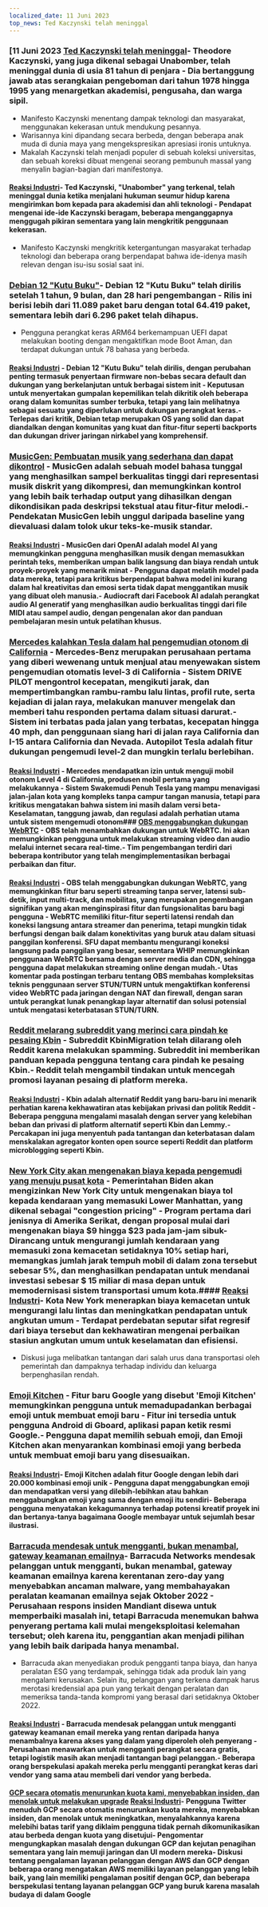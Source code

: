 ```yaml
---
localized_date: 11 Juni 2023
top_news: Ted Kaczynski telah meninggal
---
```




<CallToAction />

<Steps>

### [11 Juni 2023 [Ted Kaczynski telah meninggal](https://www.nytimes.com/2023/06/10/us/ted-kaczynski-dead.html)- Theodore Kaczynski, yang juga dikenal sebagai Unabomber, telah meninggal dunia di usia 81 tahun di penjara - Dia bertanggung jawab atas serangkaian pengeboman dari tahun 1978 hingga 1995 yang menargetkan akademisi, pengusaha, dan warga sipil.

- Manifesto Kaczynski menentang dampak teknologi dan masyarakat, menggunakan kekerasan untuk mendukung pesannya.
- Warisannya kini dipandang secara berbeda, dengan beberapa anak muda di dunia maya yang mengekspresikan apresiasi ironis untuknya.
- Makalah Kaczynski telah menjadi populer di sebuah koleksi universitas, dan sebuah koreksi dibuat mengenai seorang pembunuh massal yang menyalin bagian-bagian dari manifestonya.

#### [Reaksi Industri](http://news.ycombinator.com/item?id=36272409)- Ted Kaczynski, "Unabomber" yang terkenal, telah meninggal dunia ketika menjalani hukuman seumur hidup karena mengirimkan bom kepada para akademisi dan ahli teknologi - Pendapat mengenai ide-ide Kaczynski beragam, beberapa menganggapnya menggugah pikiran sementara yang lain mengkritik penggunaan kekerasan.

- Manifesto Kaczynski mengkritik ketergantungan masyarakat terhadap teknologi dan beberapa orang berpendapat bahwa ide-idenya masih relevan dengan isu-isu sosial saat ini.

### [Debian 12 "Kutu Buku"](https://www.debian.org/News/2023/20230610)- Debian 12 "Kutu Buku" telah dirilis setelah 1 tahun, 9 bulan, dan 28 hari pengembangan - Rilis ini berisi lebih dari 11.089 paket baru dengan total 64.419 paket, sementara lebih dari 6.296 paket telah dihapus.

- Pengguna perangkat keras ARM64 berkemampuan UEFI dapat melakukan booting dengan mengaktifkan mode Boot Aman, dan terdapat dukungan untuk 78 bahasa yang berbeda.

#### [Reaksi Industri](http://news.ycombinator.com/item?id=36269934) - Debian 12 "Kutu Buku" telah dirilis, dengan perubahan penting termasuk penyertaan firmware non-bebas secara default dan dukungan yang berkelanjutan untuk berbagai sistem init - Keputusan untuk menyertakan gumpalan kepemilikan telah dikritik oleh beberapa orang dalam komunitas sumber terbuka, tetapi yang lain melihatnya sebagai sesuatu yang diperlukan untuk dukungan perangkat keras.- Terlepas dari kritik, Debian tetap merupakan OS yang solid dan dapat diandalkan dengan komunitas yang kuat dan fitur-fitur seperti backports dan dukungan driver jaringan nirkabel yang komprehensif.

### [MusicGen: Pembuatan musik yang sederhana dan dapat dikontrol](https://ai.honu.io/papers/musicgen/) - MusicGen adalah sebuah model bahasa tunggal yang menghasilkan sampel berkualitas tinggi dari representasi musik diskrit yang dikompresi, dan memungkinkan kontrol yang lebih baik terhadap output yang dihasilkan dengan dikondisikan pada deskripsi tekstual atau fitur-fitur melodi.- Pendekatan MusicGen lebih unggul daripada baseline yang dievaluasi dalam tolok ukur teks-ke-musik standar.

#### [Reaksi Industri](http://news.ycombinator.com/item?id=36271926) - MusicGen dari OpenAI adalah model AI yang memungkinkan pengguna menghasilkan musik dengan memasukkan perintah teks, memberikan umpan balik langsung dan biaya rendah untuk proyek-proyek yang menarik minat - Pengguna dapat melatih model pada data mereka, tetapi para kritikus berpendapat bahwa model ini kurang dalam hal kreativitas dan emosi serta tidak dapat menggantikan musik yang dibuat oleh manusia.- Audiocraft dari Facebook AI adalah perangkat audio AI generatif yang menghasilkan audio berkualitas tinggi dari file MIDI atau sampel audio, dengan pengenalan akor dan panduan pembelajaran mesin untuk pelatihan khusus.

### [Mercedes kalahkan Tesla dalam hal pengemudian otonom di California](https://www.theregister.com/2023/06/09/mercedes_california_tesla/) - Mercedes-Benz merupakan perusahaan pertama yang diberi wewenang untuk menjual atau menyewakan sistem pengemudian otomatis level-3 di California - Sistem DRIVE PILOT mengontrol kecepatan, mengikuti jarak, dan mempertimbangkan rambu-rambu lalu lintas, profil rute, serta kejadian di jalan raya, melakukan manuver mengelak dan memberi tahu responden pertama dalam situasi darurat.- Sistem ini terbatas pada jalan yang terbatas, kecepatan hingga 40 mph, dan penggunaan siang hari di jalan raya California dan I-15 antara California dan Nevada. Autopilot Tesla adalah fitur dukungan pengemudi level-2 dan mungkin terlalu berlebihan.

#### [Reaksi Industri](http://news.ycombinator.com/item?id=36270413) - Mercedes mendapatkan izin untuk menguji mobil otonom Level 4 di California, produsen mobil pertama yang melakukannya - Sistem Swakemudi Penuh Tesla yang mampu menavigasi jalan-jalan kota yang kompleks tanpa campur tangan manusia, tetapi para kritikus mengatakan bahwa sistem ini masih dalam versi beta- Keselamatan, tanggung jawab, dan regulasi adalah perhatian utama untuk sistem mengemudi otonom### [OBS menggabungkan dukungan WebRTC](https://github.com/obsproject/obs-studio/commit/851a8c216e14617fb523951839f3bdb240e85141) - OBS telah menambahkan dukungan untuk WebRTC. Ini akan memungkinkan pengguna untuk melakukan streaming video dan audio melalui internet secara real-time.- Tim pengembangan terdiri dari beberapa kontributor yang telah mengimplementasikan berbagai perbaikan dan fitur.

#### [Reaksi Industri](http://news.ycombinator.com/item?id=36273075) - OBS telah menggabungkan dukungan WebRTC, yang memungkinkan fitur baru seperti streaming tanpa server, latensi sub-detik, input multi-track, dan mobilitas, yang merupakan pengembangan signifikan yang akan menginspirasi fitur dan fungsionalitas baru bagi pengguna - WebRTC memiliki fitur-fitur seperti latensi rendah dan koneksi langsung antara streamer dan penerima, tetapi mungkin tidak berfungsi dengan baik dalam konektivitas yang buruk atau dalam situasi panggilan konferensi. SFU dapat membantu mengurangi koneksi langsung pada panggilan yang besar, sementara WHIP memungkinkan penggunaan WebRTC bersama dengan server media dan CDN, sehingga pengguna dapat melakukan streaming online dengan mudah.- Utas komentar pada postingan terbaru tentang OBS membahas kompleksitas teknis penggunaan server STUN/TURN untuk mengaktifkan konferensi video WebRTC pada jaringan dengan NAT dan firewall, dengan saran untuk perangkat lunak penangkap layar alternatif dan solusi potensial untuk mengatasi keterbatasan STUN/TURN.

### [Reddit melarang subreddit yang merinci cara pindah ke pesaing Kbin](https://old.reddit.com/r/KbinMigration) - Subreddit KbinMigration telah dilarang oleh Reddit karena melakukan spamming. Subreddit ini memberikan panduan kepada pengguna tentang cara pindah ke pesaing Kbin.- Reddit telah mengambil tindakan untuk mencegah promosi layanan pesaing di platform mereka.

#### [Reaksi Industri](http://news.ycombinator.com/item?id=36268458) - Kbin adalah alternatif Reddit yang baru-baru ini menarik perhatian karena kekhawatiran atas kebijakan privasi dan politik Reddit - Beberapa pengguna mengalami masalah dengan server yang kelebihan beban dan privasi di platform alternatif seperti Kbin dan Lemmy.- Percakapan ini juga menyentuh pada tantangan dan keterbatasan dalam menskalakan agregator konten open source seperti Reddit dan platform microblogging seperti Kbin.

### [New York City akan mengenakan biaya kepada pengemudi yang menuju pusat kota](https://www.cnn.com/2023/06/10/business/congestion-pricing-new-york-city-transportation/index.html) - Pemerintahan Biden akan mengizinkan New York City untuk mengenakan biaya tol kepada kendaraan yang memasuki Lower Manhattan, yang dikenal sebagai "congestion pricing" - Program pertama dari jenisnya di Amerika Serikat, dengan proposal mulai dari mengenakan biaya $9 hingga $23 pada jam-jam sibuk- Dirancang untuk mengurangi jumlah kendaraan yang memasuki zona kemacetan setidaknya 10% setiap hari, memangkas jumlah jarak tempuh mobil di dalam zona tersebut sebesar 5%, dan menghasilkan pendapatan untuk mendanai investasi sebesar $ 15 miliar di masa depan untuk memodernisasi sistem transportasi umum kota.#### [Reaksi Industri](http://news.ycombinator.com/item?id=36270597)- Kota New York menerapkan biaya kemacetan untuk mengurangi lalu lintas dan meningkatkan pendapatan untuk angkutan umum - Terdapat perdebatan seputar sifat regresif dari biaya tersebut dan kekhawatiran mengenai perbaikan stasiun angkutan umum untuk keselamatan dan efisiensi.

- Diskusi juga melibatkan tantangan dari salah urus dana transportasi oleh pemerintah dan dampaknya terhadap individu dan keluarga berpenghasilan rendah.

### [Emoji Kitchen](https://emojikitchen.dev/) - Fitur baru Google yang disebut 'Emoji Kitchen' memungkinkan pengguna untuk memadupadankan berbagai emoji untuk membuat emoji baru - Fitur ini tersedia untuk pengguna Android di Gboard, aplikasi papan ketik resmi Google.- Pengguna dapat memilih sebuah emoji, dan Emoji Kitchen akan menyarankan kombinasi emoji yang berbeda untuk membuat emoji baru yang disesuaikan.

#### [Reaksi Industri](http://news.ycombinator.com/item?id=36267382)- Emoji Kitchen adalah fitur Google dengan lebih dari 20.000 kombinasi emoji unik - Pengguna dapat menggabungkan emoji dan mendapatkan versi yang dilebih-lebihkan atau bahkan menggabungkan emoji yang sama dengan emoji itu sendiri- Beberapa pengguna menyatakan kekagumannya terhadap potensi kreatif proyek ini dan bertanya-tanya bagaimana Google membayar untuk sejumlah besar ilustrasi.

### [Barracuda mendesak untuk mengganti, bukan menambal, gateway keamanan emailnya](https://krebsonsecurity.com/2023/06/barracuda-urges-replacing-not-patching-its-email-security-gateways/)- Barracuda Networks mendesak pelanggan untuk mengganti, bukan menambal, gateway keamanan emailnya karena kerentanan zero-day yang menyebabkan ancaman malware, yang membahayakan peralatan keamanan emailnya sejak Oktober 2022 - Perusahaan respons insiden Mandiant disewa untuk memperbaiki masalah ini, tetapi Barracuda menemukan bahwa penyerang pertama kali mulai mengeksploitasi kelemahan tersebut; oleh karena itu, penggantian akan menjadi pilihan yang lebih baik daripada hanya menambal.

- Barracuda akan menyediakan produk pengganti tanpa biaya, dan hanya peralatan ESG yang terdampak, sehingga tidak ada produk lain yang mengalami kerusakan. Selain itu, pelanggan yang terkena dampak harus merotasi kredensial apa pun yang terkait dengan peralatan dan memeriksa tanda-tanda kompromi yang berasal dari setidaknya Oktober 2022.

#### [Reaksi Industri](http://news.ycombinator.com/item?id=36274525) - Barracuda mendesak pelanggan untuk mengganti gateway keamanan email mereka yang rentan daripada hanya menambalnya karena akses yang dalam yang diperoleh oleh penyerang - Perusahaan menawarkan untuk mengganti perangkat secara gratis, tetapi logistik masih akan menjadi tantangan bagi pelanggan.- Beberapa orang berspekulasi apakah mereka perlu mengganti perangkat keras dari vendor yang sama atau membeli dari vendor yang berbeda.

#### [GCP secara otomatis menurunkan kuota kami, menyebabkan insiden, dan menolak untuk melakukan upgrade](https://twitter.com/JustJake/status/1667478906591666176) [Reaksi Industri](http://news.ycombinator.com/item?id=36272747)- Pengguna Twitter menuduh GCP secara otomatis menurunkan kuota mereka, menyebabkan insiden, dan menolak untuk meningkatkan, menyalahkannya karena melebihi batas tarif yang diklaim pengguna tidak pernah dikomunikasikan atau berbeda dengan kuota yang disetujui- Pengomentar mengungkapkan masalah dengan dukungan GCP dan kejutan penagihan sementara yang lain memuji jaringan dan UI modern mereka- Diskusi tentang pengalaman layanan pelanggan dengan AWS dan GCP dengan beberapa orang mengatakan AWS memiliki layanan pelanggan yang lebih baik, yang lain memiliki pengalaman positif dengan GCP, dan beberapa berspekulasi tentang layanan pelanggan GCP yang buruk karena masalah budaya di dalam Google

</Steps>
